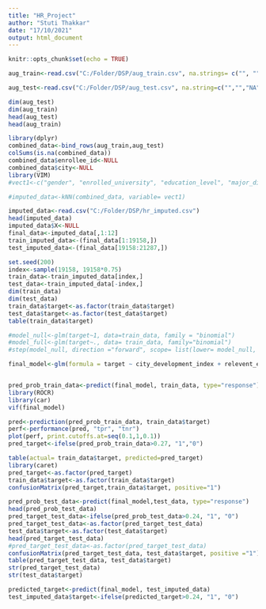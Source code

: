 ---
title: "HR_Project"
author: "Stuti Thakkar"
date: "17/10/2021"
output: html_document
---

```{r setup, include=FALSE}
knitr::opts_chunk$set(echo = TRUE)
```

```{r data_import}

aug_train<-read.csv("C:/Folder/DSP/aug_train.csv", na.strings= c("", "", "NA"))

aug_test<-read.csv("C:/Folder/DSP/aug_test.csv", na.string=c("","","NA"))

dim(aug_test)
dim(aug_train)
head(aug_test)
head(aug_train)


```

```{r data_processing}
library(dplyr)
combined_data<-bind_rows(aug_train,aug_test)
colSums(is.na(combined_data))
combined_data$enrollee_id<-NULL
combined_data$city<-NULL
library(VIM)
#vect1<-c("gender", "enrolled_university", "education_level", "major_discipline", "experience", "company_size", "company_type", "last_new_job")

#imputed_data<-kNN(combined_data, variable= vect1)

imputed_data<-read.csv("C:/Folder/DSP/hr_imputed.csv")
head(imputed_data)
imputed_data$X<-NULL
final_data<-imputed_data[,1:12]
train_imputed_data<-(final_data[1:19158,])
test_imputed_data<-(final_data[19158:21287,])

```


```{r model_preperation}
set.seed(200)
index<-sample(19158, 19158*0.75)
train_data<-train_imputed_data[index,]
test_data<-train_imputed_data[-index,]
dim(train_data)
dim(test_data)
train_data$target<-as.factor(train_data$target)
test_data$target<-as.factor(test_data$target)
table(train_data$target)

```

```{r model_building}
#model_null<-glm(target~1, data=train_data, family = "binomial")
#model_full<-glm(target~., data= train_data, family="binomial")
#step(model_null, direction ="forward", scope= list(lower= model_null, upper= model_full))

final_model<-glm(formula = target ~ city_development_index + relevent_experience + education_level + company_size + company_type + experience + enrolled_university + last_new_job + training_hours + gender,  family = "binomial", data = train_data)


pred_prob_train_data<-predict(final_model, train_data, type="response")
library(ROCR)
library(car)
vif(final_model)

pred<-prediction(pred_prob_train_data, train_data$target)
perf<-performance(pred, "tpr", "tnr")
plot(perf, print.cutoffs.at=seq(0.1,1,0.1))
pred_target<-ifelse(pred_prob_train_data>0.27, "1","0")

table(actual= train_data$target, predicted=pred_target)
library(caret)
pred_target<-as.factor(pred_target)
train_data$target<-as.factor(train_data$target)
confusionMatrix(pred_target,train_data$target, positive="1")
```

```{r Cross Validation}

pred_prob_test_data<-predict(final_model,test_data, type="response")
head(pred_prob_test_data)
pred_target_test_data<-ifelse(pred_prob_test_data>0.24, "1", "0")
pred_target_test_data<-as.factor(pred_target_test_data)
test_data$target<-as.factor(test_data$target)
head(pred_target_test_data)
#pred_target_test_data<-as.factor(pred_target_test_data)
confusionMatrix(pred_target_test_data, test_data$target, positive ="1")
table(pred_target_test_data, test_data$target)
str(pred_target_test_data)
str(test_data$target)
```

```{r Final Testing}

predicted_target<-predict(final_model, test_imputed_data)
test_imputed_data$target<-ifelse(predicted_target>0.24, "1", "0")











```




